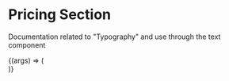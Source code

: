 
<Meta
  title="Patterns/PricingSection"
  component={PricingSection}
/>

# Pricing Section

Documentation related to "Typography" and use through the text component

<ArgsTable story="PricingSection Component" />

<Canvas>
  <Story
    name="PricingSection Component"
    args={{
      ...PricingSection.defaultProps,
      children: 'sample text'
    }}
  >
    {(args) => (
      <div className="dark">        
        <PricingSection {...args} />
      </div>
    )}
  </Story>
</Canvas>